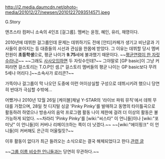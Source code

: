 http://i2.media.daumcdn.net/photo-media/201012/27/newsen/20101227093514571.jpeg

G.Story

앤츠스타 컴퍼니 소속의 4인조 [걸그룹]. 멤버는 윤정, 혜인, 유리, 채영이다.

2010년에 데뷔한 걸그룹인데 문제는 데뷔하기도 전에 [안티]카페가 생기고 비난글과 기사들이 쏟아지는 등 대중들의 시선과 관심을 한몸에 받았다. 그 이유는 데뷔할 당시 멤버 전원이 '''초등학생'''으로, 평균 나이가 '''9.75'''세에 불과했기 때문이다. ~~[[내가 고자라니|평균연령이 한 자릿수라니!]]~~ ~~그래도 [[사사오입]]하면 두 자릿수인데?~~ 그야말로 [GP basic]이 그냥 커피라면 걸스토리는 T.O.P인 셈.[* 걸스토리 멤버들의 평균 나이는 GP basic보다 무려 5세나 어리다.]~~소속사가 로리콘?~~

가뜩이나 걸그룹이 막 나오던 도중에 이런 어이상실할 구성으로 데뷔시키려 했으니 당연히 반대가 극심할 수밖에...

어쨌거나 2010년 12월 26일 [케이블]채널 Y-STAR의 '라이브 파워 뮤직'에서 데뷔 무대를 가졌으며, 28일 첫 디지털 싱글 'Pinky Pinky'를 발매하고 동명의 타이틀곡으로 활동하려 하였으나 방송사의 음악 프로그램 활동 나이 제한에 걸려 더 이상의 활동은 불가능하게 되었다. ~~차라리 'Pinky Pinky'를 [wiki:"씨스타" 이 언니들]이나 [wiki:"포미닛" 이 언니들]이 커버나 리메이크하는 쪽이 더 낫겠다.~~ ~~[wiki:"에이핑크" 이 언니들]이 커버해도 은근히 어울릴듯?~~

이후 활동이 없다가 최근 들려오는 소식으로는 결국 해체되었다고 한다.[http://114.111.42.144/search2.naver?where=web_html&from=web_naver_nx&u=http%3A%2F%2Fpann.nate.com%2Ftalk%2F314936899&r=5&cs=1&docid=a00000fa_936bd1f589ddbdb5656b9fae&rev=13&tl=%B0%C9%BD%BA%C5%E4%B8%AE&r2=1&sv_source=1 관련 글] 

~~[[걸스데이|그룹 이름 비슷한 언니들]]과는 당연히 무관하다.~~
